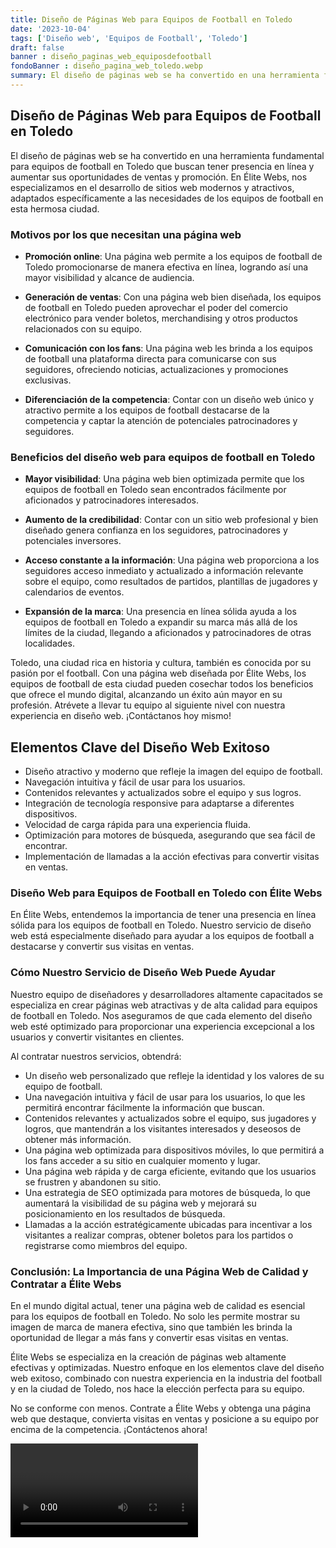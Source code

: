 ```yaml
---
title: Diseño de Páginas Web para Equipos de Football en Toledo
date: '2023-10-04'
tags: ['Diseño web', 'Equipos de Football', 'Toledo']
draft: false
banner : diseño_paginas_web_equiposdefootball
fondoBanner : diseño_pagina_web_toledo.webp
summary: El diseño de páginas web se ha convertido en una herramienta fundamental para equipos de football en Toledo que buscan tener presencia en línea y aumentar sus oportunidades de ventas y promoción. En Élite Webs, nos especializamos en el desarrollo de sitios web modernos y atractivos, adaptados específicamente a las necesidades de los equipos de football en esta hermosa ciudad.
---
```


## Diseño de Páginas Web para Equipos de Football en Toledo

El diseño de páginas web se ha convertido en una herramienta fundamental para equipos de football en Toledo que buscan tener presencia en línea y aumentar sus oportunidades de ventas y promoción. En Élite Webs, nos especializamos en el desarrollo de sitios web modernos y atractivos, adaptados específicamente a las necesidades de los equipos de football en esta hermosa ciudad.

### Motivos por los que necesitan una página web

- **Promoción online**: Una página web permite a los equipos de football de Toledo promocionarse de manera efectiva en línea, logrando así una mayor visibilidad y alcance de audiencia.

- **Generación de ventas**: Con una página web bien diseñada, los equipos de football en Toledo pueden aprovechar el poder del comercio electrónico para vender boletos, merchandising y otros productos relacionados con su equipo.

- **Comunicación con los fans**: Una página web les brinda a los equipos de football una plataforma directa para comunicarse con sus seguidores, ofreciendo noticias, actualizaciones y promociones exclusivas.

- **Diferenciación de la competencia**: Contar con un diseño web único y atractivo permite a los equipos de football destacarse de la competencia y captar la atención de potenciales patrocinadores y seguidores.

### Beneficios del diseño web para equipos de football en Toledo

- **Mayor visibilidad**: Una página web bien optimizada permite que los equipos de football en Toledo sean encontrados fácilmente por aficionados y patrocinadores interesados.

- **Aumento de la credibilidad**: Contar con un sitio web profesional y bien diseñado genera confianza en los seguidores, patrocinadores y potenciales inversores.

- **Acceso constante a la información**: Una página web proporciona a los seguidores acceso inmediato y actualizado a información relevante sobre el equipo, como resultados de partidos, plantillas de jugadores y calendarios de eventos.

- **Expansión de la marca**: Una presencia en línea sólida ayuda a los equipos de football en Toledo a expandir su marca más allá de los límites de la ciudad, llegando a aficionados y patrocinadores de otras localidades.

Toledo, una ciudad rica en historia y cultura, también es conocida por su pasión por el football. Con una página web diseñada por Élite Webs, los equipos de football de esta ciudad pueden cosechar todos los beneficios que ofrece el mundo digital, alcanzando un éxito aún mayor en su profesión. Atrévete a llevar tu equipo al siguiente nivel con nuestra experiencia en diseño web. ¡Contáctanos hoy mismo!

<GifSeo />

<Cta />

## Elementos Clave del Diseño Web Exitoso

- Diseño atractivo y moderno que refleje la imagen del equipo de football.
- Navegación intuitiva y fácil de usar para los usuarios.
- Contenidos relevantes y actualizados sobre el equipo y sus logros.
- Integración de tecnología responsive para adaptarse a diferentes dispositivos.
- Velocidad de carga rápida para una experiencia fluida.
- Optimización para motores de búsqueda, asegurando que sea fácil de encontrar.
- Implementación de llamadas a la acción efectivas para convertir visitas en ventas.

### Diseño Web para Equipos de Football en Toledo con Élite Webs

En Élite Webs, entendemos la importancia de tener una presencia en línea sólida para los equipos de football en Toledo. Nuestro servicio de diseño web está especialmente diseñado para ayudar a los equipos de football a destacarse y convertir sus visitas en ventas. 

### Cómo Nuestro Servicio de Diseño Web Puede Ayudar

Nuestro equipo de diseñadores y desarrolladores altamente capacitados se especializa en crear páginas web atractivas y de alta calidad para equipos de football en Toledo. Nos aseguramos de que cada elemento del diseño web esté optimizado para proporcionar una experiencia excepcional a los usuarios y convertir visitantes en clientes.

Al contratar nuestros servicios, obtendrá:

- Un diseño web personalizado que refleje la identidad y los valores de su equipo de football.
- Una navegación intuitiva y fácil de usar para los usuarios, lo que les permitirá encontrar fácilmente la información que buscan.
- Contenidos relevantes y actualizados sobre el equipo, sus jugadores y logros, que mantendrán a los visitantes interesados y deseosos de obtener más información.
- Una página web optimizada para dispositivos móviles, lo que permitirá a los fans acceder a su sitio en cualquier momento y lugar.
- Una página web rápida y de carga eficiente, evitando que los usuarios se frustren y abandonen su sitio.
- Una estrategia de SEO optimizada para motores de búsqueda, lo que aumentará la visibilidad de su página web y mejorará su posicionamiento en los resultados de búsqueda.
- Llamadas a la acción estratégicamente ubicadas para incentivar a los visitantes a realizar compras, obtener boletos para los partidos o registrarse como miembros del equipo.

### Conclusión: La Importancia de una Página Web de Calidad y Contratar a Élite Webs

En el mundo digital actual, tener una página web de calidad es esencial para los equipos de football en Toledo. No solo les permite mostrar su imagen de marca de manera efectiva, sino que también les brinda la oportunidad de llegar a más fans y convertir esas visitas en ventas.

Élite Webs se especializa en la creación de páginas web altamente efectivas y optimizadas. Nuestro enfoque en los elementos clave del diseño web exitoso, combinado con nuestra experiencia en la industria del football y en la ciudad de Toledo, nos hace la elección perfecta para su equipo.

No se conforme con menos. Contrate a Élite Webs y obtenga una página web que destaque, convierta visitas en ventas y posicione a su equipo por encima de la competencia. ¡Contáctenos ahora!

<Video />

<CtaBot job='Equipos de Football' city='Toledo'/>

<Gmaps query='Toledo+españa+maps' />